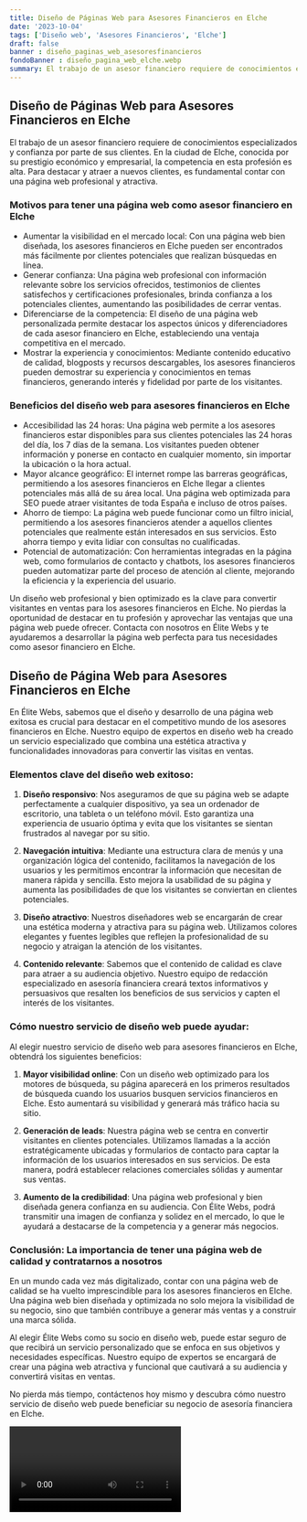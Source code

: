 ```yaml
---
title: Diseño de Páginas Web para Asesores Financieros en Elche
date: '2023-10-04'
tags: ['Diseño web', 'Asesores Financieros', 'Elche']
draft: false
banner : diseño_paginas_web_asesoresfinancieros
fondoBanner : diseño_pagina_web_elche.webp
summary: El trabajo de un asesor financiero requiere de conocimientos especializados y confianza por parte de sus clientes. En la ciudad de Elche, conocida por su prestigio económico y empresarial, la competencia en esta profesión es alta. Para destacar y atraer a nuevos clientes, es fundamental contar con una página web profesional y atractiva. 
---
```


## Diseño de Páginas Web para Asesores Financieros en Elche

El trabajo de un asesor financiero requiere de conocimientos especializados y confianza por parte de sus clientes. En la ciudad de Elche, conocida por su prestigio económico y empresarial, la competencia en esta profesión es alta. Para destacar y atraer a nuevos clientes, es fundamental contar con una página web profesional y atractiva. 

### Motivos para tener una página web como asesor financiero en Elche

- Aumentar la visibilidad en el mercado local: Con una página web bien diseñada, los asesores financieros en Elche pueden ser encontrados más fácilmente por clientes potenciales que realizan búsquedas en línea.
- Generar confianza: Una página web profesional con información relevante sobre los servicios ofrecidos, testimonios de clientes satisfechos y certificaciones profesionales, brinda confianza a los potenciales clientes, aumentando las posibilidades de cerrar ventas.
- Diferenciarse de la competencia: El diseño de una página web personalizada permite destacar los aspectos únicos y diferenciadores de cada asesor financiero en Elche, estableciendo una ventaja competitiva en el mercado.
- Mostrar la experiencia y conocimientos: Mediante contenido educativo de calidad, blogposts y recursos descargables, los asesores financieros pueden demostrar su experiencia y conocimientos en temas financieros, generando interés y fidelidad por parte de los visitantes.

### Beneficios del diseño web para asesores financieros en Elche

- Accesibilidad las 24 horas: Una página web permite a los asesores financieros estar disponibles para sus clientes potenciales las 24 horas del día, los 7 días de la semana. Los visitantes pueden obtener información y ponerse en contacto en cualquier momento, sin importar la ubicación o la hora actual.
- Mayor alcance geográfico: El internet rompe las barreras geográficas, permitiendo a los asesores financieros en Elche llegar a clientes potenciales más allá de su área local. Una página web optimizada para SEO puede atraer visitantes de toda España e incluso de otros países.
- Ahorro de tiempo: La página web puede funcionar como un filtro inicial, permitiendo a los asesores financieros atender a aquellos clientes potenciales que realmente están interesados en sus servicios. Esto ahorra tiempo y evita lidiar con consultas no cualificadas.
- Potencial de automatización: Con herramientas integradas en la página web, como formularios de contacto y chatbots, los asesores financieros pueden automatizar parte del proceso de atención al cliente, mejorando la eficiencia y la experiencia del usuario.

Un diseño web profesional y bien optimizado es la clave para convertir visitantes en ventas para los asesores financieros en Elche. No pierdas la oportunidad de destacar en tu profesión y aprovechar las ventajas que una página web puede ofrecer. Contacta con nosotros en Élite Webs y te ayudaremos a desarrollar la página web perfecta para tus necesidades como asesor financiero en Elche.

<GifSeo />

<Cta />

## Diseño de Página Web para Asesores Financieros en Elche

En Élite Webs, sabemos que el diseño y desarrollo de una página web exitosa es crucial para destacar en el competitivo mundo de los asesores financieros en Elche. Nuestro equipo de expertos en diseño web ha creado un servicio especializado que combina una estética atractiva y funcionalidades innovadoras para convertir las visitas en ventas.

### Elementos clave del diseño web exitoso:

1. **Diseño responsivo**: Nos aseguramos de que su página web se adapte perfectamente a cualquier dispositivo, ya sea un ordenador de escritorio, una tableta o un teléfono móvil. Esto garantiza una experiencia de usuario óptima y evita que los visitantes se sientan frustrados al navegar por su sitio.

2. **Navegación intuitiva**: Mediante una estructura clara de menús y una organización lógica del contenido, facilitamos la navegación de los usuarios y les permitimos encontrar la información que necesitan de manera rápida y sencilla. Esto mejora la usabilidad de su página y aumenta las posibilidades de que los visitantes se conviertan en clientes potenciales.

3. **Diseño atractivo**: Nuestros diseñadores web se encargarán de crear una estética moderna y atractiva para su página web. Utilizamos colores elegantes y fuentes legibles que reflejen la profesionalidad de su negocio y atraigan la atención de los visitantes.

4. **Contenido relevante**: Sabemos que el contenido de calidad es clave para atraer a su audiencia objetivo. Nuestro equipo de redacción especializado en asesoría financiera creará textos informativos y persuasivos que resalten los beneficios de sus servicios y capten el interés de los visitantes.

### Cómo nuestro servicio de diseño web puede ayudar:

Al elegir nuestro servicio de diseño web para asesores financieros en Elche, obtendrá los siguientes beneficios:

1. **Mayor visibilidad online**: Con un diseño web optimizado para los motores de búsqueda, su página aparecerá en los primeros resultados de búsqueda cuando los usuarios busquen servicios financieros en Elche. Esto aumentará su visibilidad y generará más tráfico hacia su sitio.

2. **Generación de leads**: Nuestra página web se centra en convertir visitantes en clientes potenciales. Utilizamos llamadas a la acción estratégicamente ubicadas y formularios de contacto para captar la información de los usuarios interesados en sus servicios. De esta manera, podrá establecer relaciones comerciales sólidas y aumentar sus ventas.

3. **Aumento de la credibilidad**: Una página web profesional y bien diseñada genera confianza en su audiencia. Con Élite Webs, podrá transmitir una imagen de confianza y solidez en el mercado, lo que le ayudará a destacarse de la competencia y a generar más negocios.

### Conclusión: La importancia de tener una página web de calidad y contratarnos a nosotros

En un mundo cada vez más digitalizado, contar con una página web de calidad se ha vuelto imprescindible para los asesores financieros en Elche. Una página web bien diseñada y optimizada no solo mejora la visibilidad de su negocio, sino que también contribuye a generar más ventas y a construir una marca sólida.

Al elegir Élite Webs como su socio en diseño web, puede estar seguro de que recibirá un servicio personalizado que se enfoca en sus objetivos y necesidades específicas. Nuestro equipo de expertos se encargará de crear una página web atractiva y funcional que cautivará a su audiencia y convertirá visitas en ventas.

No pierda más tiempo, contáctenos hoy mismo y descubra cómo nuestro servicio de diseño web puede beneficiar su negocio de asesoría financiera en Elche.

<Video />

<CtaBot job='Asesores Financieros' city='Elche'/>

<Gmaps query='Elche+españa+maps' />